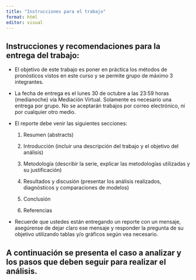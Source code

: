 ```yaml
---
title: "Instrucciones para el trabajo"
format: html
editor: visual
---
```


##

## Instrucciones y recomendaciones para la entrega del trabajo:

- El objetivo de este trabajo es poner en práctica los métodos de pronósticos vistos en este curso y se permite grupo de máximo 3 integrantes.

- La fecha de entrega es el lunes 30 de octubre a las 23:59 horas (medianoche) vía Mediación Virtual. Solamente es necesario una entrega por grupo. No se aceptarán trabajos por correo electrónico, ni por cualquier otro medio.

- El reporte debe venir las siguientes secciones:

  1.  Resumen (abstracts)

  2.  Introducción (incluir una descripción del trabajo y el objetivo del análisis)

  3.  Metodología (describir la serie, explicar las metodologías utilizadas y su justificación)

  4.  Resultados y discusión (presentar los análisis realizados, diagnósticos y comparaciones de modelos)

  5.  Conclusión

  6.  Referencias

- Recuerde que ustedes están entregando un reporte con un mensaje, asegúrense de dejar claro ese mensaje y responder la pregunta de su objetivo utilizando tablas y/o gráficos según vea necesario.


## A continuación se presenta el caso a analizar y los pasos que deben seguir para realizar el análisis.




